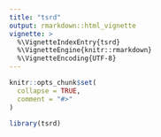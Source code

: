 ```yaml
---
title: "tsrd"
output: rmarkdown::html_vignette
vignette: >
  %\VignetteIndexEntry{tsrd}
  %\VignetteEngine{knitr::rmarkdown}
  %\VignetteEncoding{UTF-8}
---
```


```r
knitr::opts_chunk$set(
  collapse = TRUE,
  comment = "#>"
)
```

```r
library(tsrd)
```
